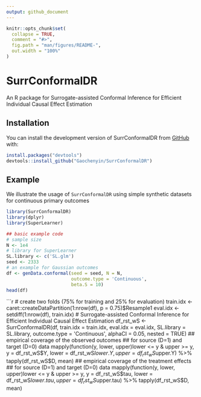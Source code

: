 ```yaml
---
output: github_document
---
```


<!-- README.md is generated from README.Rmd. Please edit that file -->

```r
knitr::opts_chunk$set(
  collapse = TRUE,
  comment = "#>",
  fig.path = "man/figures/README-",
  out.width = "100%"
)
```

# SurrConformalDR

<!-- badges: start -->
<!-- badges: end -->

An R package for Surrogate-assisted Conformal Inference for Efficient Individual Causal Effect Estimation

## Installation

You can install the development version of SurrConformalDR from [GitHub](https://github.com/) with:

```r
install.packages("devtools")
devtools::install_github("Gaochenyin/SurrConformalDR")
```

## Example

We illustrate the usage of `SurrConformalDR` using simple synthetic datasets for continuous primary outcomes
```r
library(SurrConformalDR)
library(dplyr)
library(SuperLearner)
```

```r
## basic example code
# sample size
N <- 1e4
# library for SuperLearner
SL.library <- c('SL.glm')
seed <- 2333
# an example for Gaussian outcomes
df <- genData.conformal(seed = seed, N = N, 
                        outcome.type = 'Continuous',
                        beta.S = 10)
head(df)
```

```r
# create two folds (75% for training and 25% for evaluation)
train.idx <- caret::createDataPartition(1:nrow(df), p = 0.75)$Resample1
eval.idx <- setdiff(1:nrow(df), train.idx)
# Surrogate-assisted Conformal Inference for Efficient Individual Causal Effect Estimation
df_rst_wS <- SurrConformalDR(df, 
                        train.idx = train.idx, 
                        eval.idx = eval.idx,
                        SL.library = SL.library,
                        outcome.type = 'Continuous',
                        alphaCI = 0.05, nested = TRUE)
## empirical coverage of the observed outcomes 
## for source (D=1) and target (D=0) data
mapply(function(y, lower, upper)lower <= y & upper >= y, 
       y = df_rst_wS$Y, 
       lower = df_rst_wS$lower.Y,
       upper = df_rst_wS$upper.Y) %>% 
  tapply(df_rst_wS$D, mean)
## empirical coverage of the treatment effects 
## for source (D=1) and target (D=0) data
mapply(function(y, lower, upper)lower <= y & upper >= y, 
       y = df_rst_wS$tau, 
       lower = df_rst_wS$lower.tau,
       upper = df_rst_wS$upper.tau) %>% 
  tapply(df_rst_wS$D, mean)

